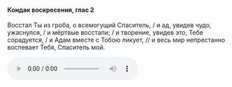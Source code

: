 #### Кондак воскресения, глас 2

Восстал Ты из гроба, о всемогущий Спаситель, / и ад, увидев чудо, ужаснулся, / и мёртвые восстали; / и творение, увидев это, Тебе сорадуется, / и Адам вместе с Тобою ликует, // и весь мир непрестанно воспевает Тебя, Спаситель мой.

<audio controls>
    <source
        src="https://psmb-neos-resources.hb.bizmrg.com/target/psmb/8e0126bde35e414aa4988e7d6239b4b209e233fe/%D0%9A%D0%BE%D0%BD%D0%B4%D0%B0%D0%BA%20%D0%B3%D0%BB%D0%B0%D1%81%202.mp3"
        type="audio/mpeg"
    />
</audio>
